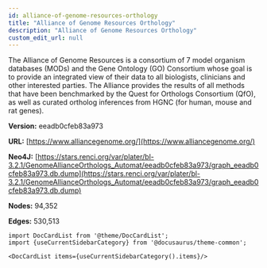 ```yaml
---
id: alliance-of-genome-resources-orthology
title: "Alliance of Genome Resources Orthology"
description: "Alliance of Genome Resources Orthology"
custom_edit_url: null
---
```





The Alliance of Genome Resources is a consortium of 7 model organism databases (MODs) and the Gene Ontology (GO) Consortium whose goal is to provide an integrated view of their data to all biologists, clinicians and other interested parties. The Alliance provides the results of all methods that have been benchmarked by the Quest for Orthologs Consortium (QfO), as well as curated ortholog inferences from HGNC (for human, mouse and rat genes).

**Version:** eeadb0cfeb83a973

**URL:** [https://www.alliancegenome.org/](https://www.alliancegenome.org/)

**Neo4J:** [https://stars.renci.org/var/plater/bl-3.2.1/GenomeAllianceOrthologs_Automat/eeadb0cfeb83a973/graph_eeadb0cfeb83a973.db.dump](https://stars.renci.org/var/plater/bl-3.2.1/GenomeAllianceOrthologs_Automat/eeadb0cfeb83a973/graph_eeadb0cfeb83a973.db.dump)

**Nodes:** 94,352

**Edges:** 530,513





```mdx-code-block
import DocCardList from '@theme/DocCardList';
import {useCurrentSidebarCategory} from '@docusaurus/theme-common';

<DocCardList items={useCurrentSidebarCategory().items}/>
```
      